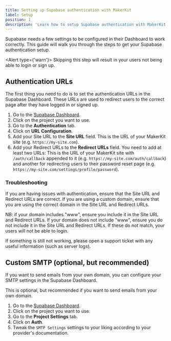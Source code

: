 ```yaml
---
title: Setting up Supabase authentication with MakerKit
label: Setup
position: 1
description: 'Learn how to setup Supabase authentication with MakerKit.'
---
```


Supabase needs a few settings to be configured in their Dashboard to work correctly. This guide will walk you through the steps to get your Supabase authentication setup.

<Alert type={'warn'}>
  Skipping this step will result in your users not being able to login or sign up.
</Alert>

## Authentication URLs

The first thing you need to do is to set the authentication URLs in the Supabase Dashboard. These URLs are used to redirect users to the correct page after they have logged in or signed up.

1. Go to the [Supabase Dashboard](https://app.supabase.io/).
2. Click on the project you want to use.
3. Go to the **Authentication** tab.
4. Click on **URL Configuration**.
5. Add your Site URL to the **Site URL** field. This is the URL of your MakerKit site (e.g. `https://my-site.com`).
6. Add your Redirect URLs to the **Redirect URLs** field. You need to add at least two URLs: This is the URL of your MakerKit site with `/auth/callback` appended to it (e.g. `https://my-site.com/auth/callback`) and another for redirecting users to their password reset page (e.g. `https://my-site.com/settings/profile/password`).

### Troubleshooting

If you are having issues with authentication, ensure that the Site URL and Redirect URLs are correct. If you are using a custom domain, ensure that you are using the correct domain in the Site URL and Redirect URLs.

<Alert type="warn">
  NB: if your domain includes "www", ensure you include it in the Site URL and Redirect URLs. If your domain does not
  include "www", ensure you do not include it in the Site URL and Redirect URLs. If these do not match, your users will
  not be able to login.
</Alert>

If something is still not working, please open a support ticket with any useful information (such as server logs).

## Custom SMTP (optional, but recommended)

If you want to send emails from your own domain, you can configure your SMTP settings in the Supabase Dashboard.

This is optional, but recommended if you want to send emails from your own domain.

1. Go to the [Supabase Dashboard](https://app.supabase.io/).
2. Click on the project you want to use.
3. Go to the **Project Settings** tab.
4. Click on **Auth**.
5. Tweak the `SMTP Settings` settings to your liking according to your provider's documentation.